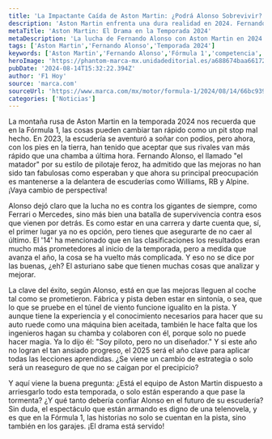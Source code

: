 ```yaml
---
title: 'La Impactante Caída de Aston Martin: ¿Podrá Alonso Sobrevivir?'
description: 'Aston Martin enfrenta una dura realidad en 2024. Fernando Alonso lucha por mantener su escudería a flote ante rivales inesperados. ¡Descubre su estrategia!'
metaTitle: 'Aston Martin: El Drama en la Temporada 2024'
metaDescription: 'La lucha de Fernando Alonso con Aston Martin en 2024. ¿Podrá sobrevivir ante la competencia feroz? Entérate de todos los detalles aquí.'
tags: ['Aston Martin','Fernando Alonso','Temporada 2024']
keywords: ['Aston Martin','Fernando Alonso','Fórmula 1','competencia','mejoras']
heroImage: 'https://phantom-marca-mx.unidadeditorial.es/a688674baa661729ae280a9e9dd88908/resize/600/mx/assets/multimedia/imagenes/2024/08/14/17236355108373.jpg'
pubDate: '2024-08-14T15:32:22.394Z'
author: 'F1 Hoy'
source: 'marca.com'
sourceUrl: 'https://www.marca.com/mx/motor/formula-1/2024/08/14/66bc939bca47419f348b45be.html'
categories: ['Noticias']
---
```

La montaña rusa de Aston Martin en la temporada 2024 nos recuerda que en la Fórmula 1, las cosas pueden cambiar tan rápido como un pit stop mal hecho. En 2023, la escudería se aventuró a soñar con podios, pero ahora, con los pies en la tierra, han tenido que aceptar que sus rivales van más rápido que una chamba a última hora. Fernando Alonso, el llamado "el matador" por su estilo de pilotaje feroz, ha admitido que las mejoras no han sido tan fabulosas como esperaban y que ahora su principal preocupación es mantenerse a la delantera de escuderías como Williams, RB y Alpine. ¡Vaya cambio de perspectiva!

Alonso dejó claro que la lucha no es contra los gigantes de siempre, como Ferrari o Mercedes, sino más bien una batalla de supervivencia contra esos que vienen por detrás. Es como estar en una carrera y darte cuenta que, sí, el primer lugar ya no es opción, pero tienes que asegurarte de no caer al último. El '14' ha mencionado que en las clasificaciones los resultados eran mucho más prometedores al inicio de la temporada, pero a medida que avanza el año, la cosa se ha vuelto más complicada. Y eso no se dice por las buenas, ¿eh? El asturiano sabe que tienen muchas cosas que analizar y mejorar.

La clave del éxito, según Alonso, está en que las mejoras lleguen al coche tal como se prometieron. Fábrica y pista deben estar en sintonía, o sea, que lo que se pruebe en el túnel de viento funcione igualito en la pista. Y aunque tiene la experiencia y el conocimiento necesarios para hacer que su auto ruede como una máquina bien aceitada, también le hace falta que los ingenieros hagan su chamba y colaboren con él, porque solo no puede hacer magia. Ya lo dijo él: "Soy piloto, pero no un diseñador." Y si este año no logran el tan ansiado progreso, el 2025 será el año clave para aplicar todas las lecciones aprendidas. ¿Se viene un cambio de estrategia o solo será un reaseguro de que no se caigan por el precipicio?

Y aquí viene la buena pregunta: ¿Está el equipo de Aston Martin dispuesto a arriesgarlo todo esta temporada, o solo están esperando a que pase la tormenta? ¿Y qué tanto debería confiar Alonso en el futuro de su escudería? Sin duda, el espectáculo que están armando es digno de una telenovela, y es que en la Fórmula 1, las historias no solo se cuentan en la pista, sino también en los garajes. ¡El drama está servido!


